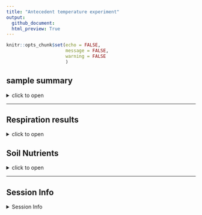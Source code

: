 ```yaml
---
title: "Antecedent temperature experiment"
output: 
  github_document:
  html_preview: True
---
```


```r
knitr::opts_chunk$set(echo = FALSE,
                      message = FALSE,
                      warning = FALSE
                      )
```

## sample summary

<details>
  <summary>click to open</summary>
Soils from northwest Alaska were homogenized and pre-incubated at -2 and -6 degrees Celsius for three months after which they were incubated at 2,4,6,8,10 degrees Celsius for one week. After the week long incubation soils were extracted using 0.5M K2SO4, and chloroform extracted to measure microbial biomass and nutrient concentrations. Sub-samples were also sent to PNNL for more comprehensive analysis of organic matter using FTICR, NMR, GC-MS and LC-MS techniques. Lipidomics were also performed to ascertain if there were any significant shifts lipids.

```r
tar_read(sample_key) %>% knitr::kable()
```

</details>

---

## Respiration results

<details>
  <summary>click to open</summary>
Respiration measurements were taken daily during the incubation using a Li-850 bench top respiration unit. Below are the respiration rates for each sample, as well as the calculates accumulative respiration rates.   

```r
tar_read(gg_respiration)
```

</details>

## Soil Nutrients
<details>
  <summary>click to open</summary>
Soil K2SO4 extracts were utilized to measure ammonium, Nitrate, Total free primary amines, phosphate, Total reducing sugars. Below is the concentration data   
```r
#tar_read(gg_nutrients)
```
</details>

---

## Session Info 

<details>
  <summary> Session Info </summary>

Date run: `r Sys.Date()`

```r
sessionInfo()
```

</details>